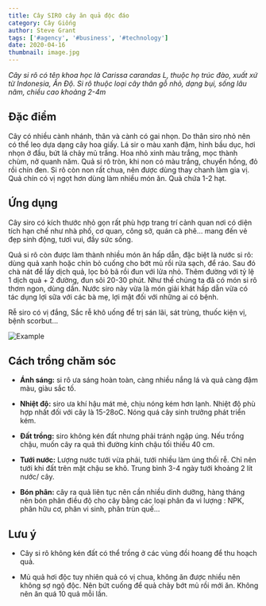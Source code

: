 ```yaml
---
title: Cây SIRO cây ăn quả độc đáo
category: Cây Giống
author: Steve Grant
tags: ['#agency', '#business', '#technology']
date: 2020-04-16
thumbnail: image.jpg
---
```


*Cây si rô có tên khoa học là Carissa carandas L, thuộc họ trúc đào, xuất xứ từ Indonesia, Ấn Độ.
Si rô thuộc loại cây thân gỗ nhỏ, dạng bụi, sống lâu năm, chiều cao khoảng 2-4m*

## Đặc điểm

Cây có nhiều cành nhánh, thân và cành có gai nhọn. Do thân siro nhỏ nên có thể leo dựa dạng cây hoa giấy. Lá sir o màu xanh đậm, hình bầu dục, hơi nhọn ở đầu, bứt lá chảy mủ trắng. Hoa nhỏ xinh màu trắng, mọc thành chùm, nở quanh năm. Quả si rô tròn, khi non có màu trắng, chuyển hồng, đỏ rồi chín đen. Si rô còn non rất chua, nên được dùng thay chanh làm gia vị. Quả chín có vị ngọt hơn dùng làm nhiều món ăn. Quả chứa 1-2 hạt.

## Ứng dụng

Cây siro có kích thước nhỏ gọn rất phù hợp trang trí cảnh quan nơi có diện tích hạn chế như nhà phố, cơ quan, 
công sở, quán cà phê… mang đến vẻ đẹp sinh động, tươi vui, đầy sức sống.

Quả si rô còn được làm thành nhiều món ăn hấp dẫn, đặc biệt là nước si rô: dùng quả xanh hoặc chín bỏ cuống cho 
bớt mủ rồi rửa sạch, để ráo. Sau đó chà nát để lấy dịch quả, lọc bỏ bã rồi đun với lửa nhỏ. Thêm đường với tỷ lệ 
1 dịch quả + 2 đường, đun sôi 20-30 phút. Như thế chúng ta đã có món si rô thơm ngon, dùng dần. Nước siro này vừa 
là món giải khát hấp dẫn vừa có tác dụng lợi sữa với các bà mẹ, lợi mật đối với những ai có bệnh.

Rễ siro có vị đắng, Sắc rễ khô uống để trị sán lãi, sát trùng, thuốc kiện vị, bệnh scorbut…

![Example](./IMG_8500.jpg 'Ứng dụng cây Siro')

## Cách trồng chăm sóc

- **Ánh sáng:** si rô ưa sáng hoàn toàn, càng nhiều nắng lá và quả càng đậm màu, giàu sắc tố.

- **Nhiệt độ:** siro ưa khí hậu mát mẻ, chịu nóng kém hơn lạnh. Nhiệt độ phù hợp nhất đối với cây là 15-28oC. 
Nóng quá cây sinh trưởng phát triển kém.

- **Đất trồng:** siro không kén đất nhưng phải tránh ngập úng. Nếu trồng chậu, muốn cây ra quả thì đường kính 
chậu tối thiểu 40 cm.

- **Tưới nước:** Lượng nước tưới vừa phải, tưới nhiều làm úng thối rễ. Chỉ nên tưới khi đất trên mặt chậu se khô. 
Trung bình 3-4 ngày tưới khoảng 2 lít nước/ cây.

- **Bón phân:** cây ra quả liên tục nên cần nhiều dinh dưỡng, hàng tháng nên bón phân điều độ cho cây bằng các 
loại phân đa vi lượng : NPK, phân hữu cơ, phân vi sinh, phân trùn quế…

## Lưu ý

- Cây si rô không kén đất có thể trồng ở các vùng đồi hoang để thu hoạch quả.

- Mủ quả hơi độc tuy nhiên quả có vị chua, không ăn được nhiều  nên không sợ ngộ độc. Nên bứt cuống để 
quả chảy bớt mủ rồi mới ăn. Không nên ăn quá 10 quả mỗi lần.
